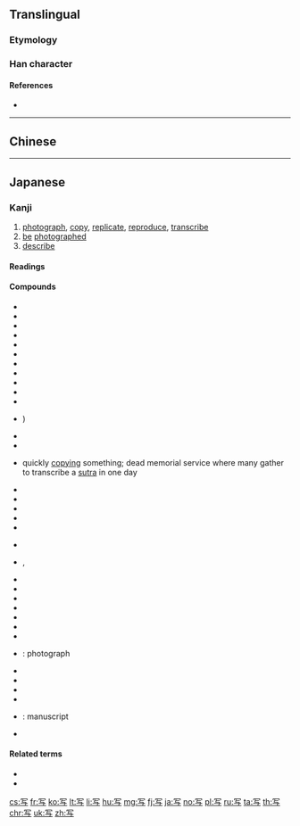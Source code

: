 {{character info/new}}
{{also|冩|寫}}
==Translingual==
{{stroke order|strokes=5}}
{{ja-forms|[[写]]|[[写]]|[[寫]]}}

===Etymology===
{{Han simp|冩|f=舄|t=与}}

===Han character===
{{Han char|rn=14|rad=冖|as=03|sn=5|four=|canj=BYSM|ids=⿱冖与}}

====References====
* {{Han ref|kx=0130.161|dkj=01570|dj=0292.170|hdz=10303.010|uh=5199|ud=20889}}

----

==Chinese==
{{zh-see|寫}}

----

==Japanese==

===Kanji===
{{ja-kanji|grade=3|rs=冖03|style=s|kyu=寫}}

# [[photograph]], [[copy]], [[replicate]], [[reproduce]], [[transcribe]]
# [[be]] [[photographed]]
# [[describe]]

====Readings====
{{ja-readings|goon=[[しゃ]] (sha)|kanon=[[しゃ]] (sha)|kun=[[うつす]] ([[写す]], utsusu), [[うつし]] ([[写し]], utsushi)}}

====Compounds====
{{der-top|Compounds}}
* {{ja-r|映写|えいしゃ}}
* {{ja-r|活写|かっしゃ}}
* {{ja-r|誤写|ごしゃ}}
* {{ja-r|試写|ししゃ}}
* {{ja-r|縮写|しゅくしゃ}}
* {{ja-r|手写|しゅしゃ}}
* {{ja-r|書写|しょしゃ}}
* {{ja-r|実写|じっしゃ}}
* {{ja-r|ジャケ写|ジャケしゃ}}
* {{ja-r|浄写|じょうしゃ}}
* {{ja-r|接写|せっしゃ}}
* {{ja-r|速写|そくしゃ}})
* {{ja-r|転写|てんしゃ}}
* {{ja-r|透写|とうしゃ}}
* {{ja-r|頓写|とんしゃ}} quickly [[copying]] something; dead memorial service where many gather to transcribe a [[sutra]] in one day
* {{ja-r|謄写|かっしゃ}}
* {{ja-r|特写|とくしゃ}}
* {{ja-r|念写|ねんしゃ}}
* {{ja-r|筆写|ひっしゃ}}
* {{ja-r|描写|びょうしゃ}}
{{der-mid}}
* {{ja-r|複写|ふくしゃ}}
* {{ja-r|模写|もしゃ}}, {{ja-r|摸写|もしゃ}}
* {{ja-r|臨写|りんしゃ}}
* {{ja-r|被写界深度|ひしゃかいしんど}}
* {{ja-r|写経|しゃきょう}}
* {{ja-r|写字|しゃじ}}
* {{ja-r|写実|しゃじつ}}
* {{ja-r|写象|しゃぞう}}
* {{ja-r|写植|しゃしょく}}
* {{ja-r|写真|しゃしん}}: photograph
* {{ja-r|写生|しゃせい}}
* {{ja-r|写像|しゃぞう}}
* {{ja-r|被写体|ひしゃたい}}
* {{ja-r|写譜|しゃふ}}
* {{ja-r|写本|しゃほん}}: manuscript
* {{ja-r|写メール|しゃメール}}
{{der-bottom}}

====Related terms====
* {{ja-r|写す|うつす}}
* {{ja-r|写る|うつる}}

[[cs:写]]
[[fr:写]]
[[ko:写]]
[[lt:写]]
[[li:写]]
[[hu:写]]
[[mg:写]]
[[fj:写]]
[[ja:写]]
[[no:写]]
[[pl:写]]
[[ru:写]]
[[ta:写]]
[[th:写]]
[[chr:写]]
[[uk:写]]
[[zh:写]]